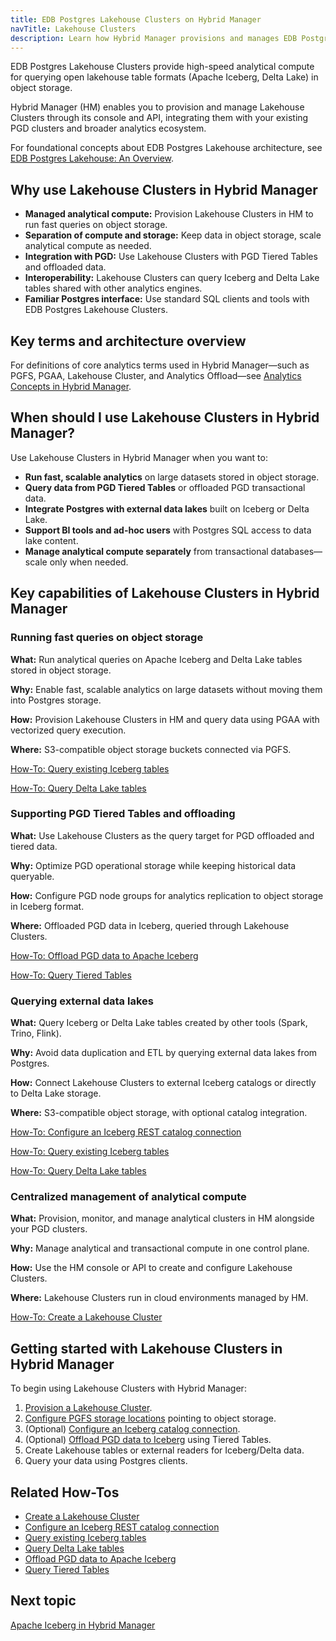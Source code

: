 ```yaml
---
title: EDB Postgres Lakehouse Clusters on Hybrid Manager
navTitle: Lakehouse Clusters
description: Learn how Hybrid Manager provisions and manages EDB Postgres Lakehouse clusters for fast analytical queries on data stored in object storage.
---
```


EDB Postgres Lakehouse Clusters provide high-speed analytical compute for querying open lakehouse table formats (Apache Iceberg, Delta Lake) in object storage.

Hybrid Manager (HM) enables you to provision and manage Lakehouse Clusters through its console and API, integrating them with your existing PGD clusters and broader analytics ecosystem.

For foundational concepts about EDB Postgres Lakehouse architecture, see [EDB Postgres Lakehouse: An Overview](../../analytics/lakehouse.mdx).

## Why use Lakehouse Clusters in Hybrid Manager

- **Managed analytical compute:** Provision Lakehouse Clusters in HM to run fast queries on object storage.
- **Separation of compute and storage:** Keep data in object storage, scale analytical compute as needed.
- **Integration with PGD:** Use Lakehouse Clusters with PGD Tiered Tables and offloaded data.
- **Interoperability:** Lakehouse Clusters can query Iceberg and Delta Lake tables shared with other analytics engines.
- **Familiar Postgres interface:** Use standard SQL clients and tools with EDB Postgres Lakehouse Clusters.

## Key terms and architecture overview

For definitions of core analytics terms used in Hybrid Manager—such as PGFS, PGAA, Lakehouse Cluster, and Analytics Offload—see [Analytics Concepts in Hybrid Manager](learn/analytics_concepts.mdx).

## When should I use Lakehouse Clusters in Hybrid Manager?

Use Lakehouse Clusters in Hybrid Manager when you want to:

- **Run fast, scalable analytics** on large datasets stored in object storage.
- **Query data from PGD Tiered Tables** or offloaded PGD transactional data.
- **Integrate Postgres with external data lakes** built on Iceberg or Delta Lake.
- **Support BI tools and ad-hoc users** with Postgres SQL access to data lake content.
- **Manage analytical compute separately** from transactional databases—scale only when needed.

## Key capabilities of Lakehouse Clusters in Hybrid Manager

### Running fast queries on object storage

**What:** Run analytical queries on Apache Iceberg and Delta Lake tables stored in object storage.

**Why:** Enable fast, scalable analytics on large datasets without moving them into Postgres storage.

**How:** Provision Lakehouse Clusters in HM and query data using PGAA with vectorized query execution.

**Where:** S3-compatible object storage buckets connected via PGFS.

[How-To: Query existing Iceberg tables](./learn/how-to/query-iceberg-existing-tables)

[How-To: Query Delta Lake tables](./learn/how-to/query-delta-lake-tables)

### Supporting PGD Tiered Tables and offloading

**What:** Use Lakehouse Clusters as the query target for PGD offloaded and tiered data.

**Why:** Optimize PGD operational storage while keeping historical data queryable.

**How:** Configure PGD node groups for analytics replication to object storage in Iceberg format.

**Where:** Offloaded PGD data in Iceberg, queried through Lakehouse Clusters.

[How-To: Offload PGD data to Apache Iceberg](./learn/how-to/offload-pgd-to-iceberg)

[How-To: Query Tiered Tables](./learn/how-to/query-tiered-tables)

### Querying external data lakes

**What:** Query Iceberg or Delta Lake tables created by other tools (Spark, Trino, Flink).

**Why:** Avoid data duplication and ETL by querying external data lakes from Postgres.

**How:** Connect Lakehouse Clusters to external Iceberg catalogs or directly to Delta Lake storage.

**Where:** S3-compatible object storage, with optional catalog integration.

[How-To: Configure an Iceberg REST catalog connection](./learn/how-to/configure-iceberg-catalog)

[How-To: Query existing Iceberg tables](./learn/how-to/query-iceberg-existing-tables)

[How-To: Query Delta Lake tables](./learn/how-to/query-delta-lake-tables)

### Centralized management of analytical compute

**What:** Provision, monitor, and manage analytical clusters in HM alongside your PGD clusters.

**Why:** Manage analytical and transactional compute in one control plane.

**How:** Use the HM console or API to create and configure Lakehouse Clusters.

**Where:** Lakehouse Clusters run in cloud environments managed by HM.

[How-To: Create a Lakehouse Cluster](./learn/how-to/create-lakehouse-cluster)

## Getting started with Lakehouse Clusters in Hybrid Manager

To begin using Lakehouse Clusters with Hybrid Manager:

1. [Provision a Lakehouse Cluster](./learn/how-to/create-lakehouse-cluster).
2. [Configure PGFS storage locations](./learn/how-to/configure-delta-pgfs) pointing to object storage.
3. (Optional) [Configure an Iceberg catalog connection](./learn/how-to/configure-iceberg-catalog).
4. (Optional) [Offload PGD data to Iceberg](./learn/how-to/offload-pgd-to-iceberg) using Tiered Tables.
5. Create Lakehouse tables or external readers for Iceberg/Delta data.
6. Query your data using Postgres clients.

## Related How-Tos

- [Create a Lakehouse Cluster](./learn/how-to/create-lakehouse-cluster)
- [Configure an Iceberg REST catalog connection](./learn/how-to/configure-iceberg-catalog)
- [Query existing Iceberg tables](./learn/how-to/query-iceberg-existing-tables)
- [Query Delta Lake tables](./learn/how-to/query-delta-lake-tables)
- [Offload PGD data to Apache Iceberg](./learn/how-to/offload-pgd-to-iceberg)
- [Query Tiered Tables](./learn/how-to/query-tiered-tables)

## Next topic

[Apache Iceberg in Hybrid Manager](./iceberg)
